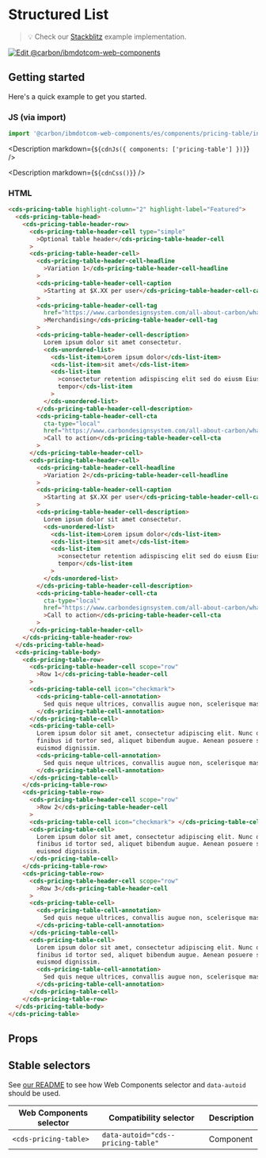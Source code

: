 
# Structured List

> 💡 Check our
> [Stackblitz](https://stackblitz.com/github/carbon-design-system/carbon-for-ibm-dotcom/tree/main/packages/web-components/examples/stackblitz/components/pricing-table)
> example implementation.

[![Edit @carbon/ibmdotcom-web-components](https://developer.stackblitz.com/img/open_in_stackblitz.svg)](https://stackblitz.com/github/carbon-design-system/carbon-for-ibm-dotcom/tree/main/packages/web-components/examples/codesandbox/components/pricing-table)

## Getting started

Here's a quick example to get you started.

### JS (via import)

```javascript
import '@carbon/ibmdotcom-web-components/es/components/pricing-table/index.js';
```

<Description markdown={`${cdnJs({ components: ['pricing-table'] })}`} />

<Description markdown={`${cdnCss()}`} />

### HTML

```html
<cds-pricing-table highlight-column="2" highlight-label="Featured">
  <cds-pricing-table-head>
    <cds-pricing-table-header-row>
      <cds-pricing-table-header-cell type="simple"
        >Optional table header</cds-pricing-table-header-cell
      >
      <cds-pricing-table-header-cell>
        <cds-pricing-table-header-cell-headline
          >Variation 1</cds-pricing-table-header-cell-headline
        >
        <cds-pricing-table-header-cell-caption
          >Starting at $X.XX per user</cds-pricing-table-header-cell-caption
        >
        <cds-pricing-table-header-cell-tag
          href="https://www.carbondesignsystem.com/all-about-carbon/what-is-carbon/"
          >Merchandising</cds-pricing-table-header-cell-tag
        >
        <cds-pricing-table-header-cell-description>
          Lorem ipsum dolor sit amet consectetur.
          <cds-unordered-list>
            <cds-list-item>Lorem ipsum dolor</cds-list-item>
            <cds-list-item>sit amet</cds-list-item>
            <cds-list-item
              >consectetur retention adispiscing elit sed do eiusm Eiusmod
              tempor</cds-list-item
            >
          </cds-unordered-list>
        </cds-pricing-table-header-cell-description>
        <cds-pricing-table-header-cell-cta
          cta-type="local"
          href="https://www.carbondesignsystem.com/all-about-carbon/what-is-carbon/"
          >Call to action</cds-pricing-table-header-cell-cta
        >
      </cds-pricing-table-header-cell>
      <cds-pricing-table-header-cell>
        <cds-pricing-table-header-cell-headline
          >Variation 2</cds-pricing-table-header-cell-headline
        >
        <cds-pricing-table-header-cell-caption
          >Starting at $X.XX per user</cds-pricing-table-header-cell-caption
        >
        <cds-pricing-table-header-cell-description>
          Lorem ipsum dolor sit amet consectetur.
          <cds-unordered-list>
            <cds-list-item>Lorem ipsum dolor</cds-list-item>
            <cds-list-item>sit amet</cds-list-item>
            <cds-list-item
              >consectetur retention adispiscing elit sed do eiusm Eiusmod
              tempor</cds-list-item
            >
          </cds-unordered-list>
        </cds-pricing-table-header-cell-description>
        <cds-pricing-table-header-cell-cta
          cta-type="local"
          href="https://www.carbondesignsystem.com/all-about-carbon/what-is-carbon/"
          >Call to action</cds-pricing-table-header-cell-cta
        >
      </cds-pricing-table-header-cell>
    </cds-pricing-table-header-row>
  </cds-pricing-table-head>
  <cds-pricing-table-body>
    <cds-pricing-table-row>
      <cds-pricing-table-header-cell scope="row"
        >Row 1</cds-pricing-table-header-cell
      >
      <cds-pricing-table-cell icon="checkmark">
        <cds-pricing-table-cell-annotation>
          Sed quis neque ultrices, convallis augue non, scelerisque massa.
        </cds-pricing-table-cell-annotation>
      </cds-pricing-table-cell>
      <cds-pricing-table-cell>
        Lorem ipsum dolor sit amet, consectetur adipiscing elit. Nunc dui magna,
        finibus id tortor sed, aliquet bibendum augue. Aenean posuere sem vel
        euismod dignissim.
        <cds-pricing-table-cell-annotation>
          Sed quis neque ultrices, convallis augue non, scelerisque massa.
        </cds-pricing-table-cell-annotation>
      </cds-pricing-table-cell>
    </cds-pricing-table-row>
    <cds-pricing-table-row>
      <cds-pricing-table-header-cell scope="row"
        >Row 2</cds-pricing-table-header-cell
      >
      <cds-pricing-table-cell icon="checkmark"> </cds-pricing-table-cell>
      <cds-pricing-table-cell>
        Lorem ipsum dolor sit amet, consectetur adipiscing elit. Nunc dui magna,
        finibus id tortor sed, aliquet bibendum augue. Aenean posuere sem vel
        euismod dignissim.
      </cds-pricing-table-cell>
    </cds-pricing-table-row>
    <cds-pricing-table-row>
      <cds-pricing-table-header-cell scope="row"
        >Row 3</cds-pricing-table-header-cell
      >
      <cds-pricing-table-cell>
        <cds-pricing-table-cell-annotation>
          Sed quis neque ultrices, convallis augue non, scelerisque massa.
        </cds-pricing-table-cell-annotation>
      </cds-pricing-table-cell>
      <cds-pricing-table-cell>
        Lorem ipsum dolor sit amet, consectetur adipiscing elit. Nunc dui magna,
        finibus id tortor sed, aliquet bibendum augue. Aenean posuere sem vel
        euismod dignissim.
        <cds-pricing-table-cell-annotation>
          Sed quis neque ultrices, convallis augue non, scelerisque massa.
        </cds-pricing-table-cell-annotation>
      </cds-pricing-table-cell>
    </cds-pricing-table-row>
  </cds-pricing-table-body>
</cds-pricing-table>
```

## Props

<Props of="cds-pricing-table" />

## Stable selectors

See
[our README](https://github.com/carbon-design-system/carbon-for-ibm-dotcom/tree/main/packages/web-components#stable-selectors-for-analytics-and-integratione2e-testing-in-web-components)
to see how Web Components selector and `data-autoid` should be used.

| Web Components selector | Compatibility selector             | Description |
| ----------------------- | ---------------------------------- | ----------- |
| `<cds-pricing-table>`   | `data-autoid="cds--pricing-table"` | Component   |

<Description markdown={contributing} />
